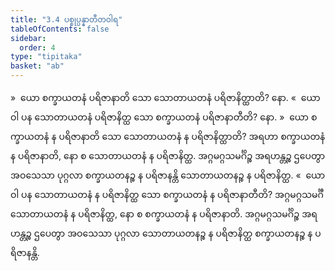 ```yaml
---
title: "3.4 ပစ္စုပ္ပန္နာတီတဝါရ"
tableOfContents: false
sidebar:
  order: 4
type: "tipitaka"
basket: "ab"
---
```



<DynamicBreadcrumb />

<Division number="252">

<Paragraph number="1922">
»  ယော စက္ခာယတနံ ပရိဇာနာတိ သော သောတာယတနံ ပရိဇာနိတ္ထာတိ? နော.
</Paragraph>

<Paragraph number="1923">
«  ယော ဝါ ပန သောတာယတနံ ပရိဇာနိတ္ထ သော စက္ခာယတနံ ပရိဇာနာတီတိ? နော.
</Paragraph>

<Paragraph number="1924">
»  ယော စက္ခာယတနံ န ပရိဇာနာတိ သော သောတာယတနံ န ပရိဇာနိတ္ထာတိ?
</Paragraph>

<Paragraph number="1925">
အရဟာ စက္ခာယတနံ န ပရိဇာနာတိ, နော စ သောတာယတနံ န ပရိဇာနိတ္ထ. အဂ္ဂမဂ္ဂသမင်္ဂိဉ္စ အရဟန္တဉ္စ ဌပေတွာ အဝသေသာ ပုဂ္ဂလာ စက္ခာယတနဉ္စ န ပရိဇာနန္တိ သောတာယတနဉ္စ န ပရိဇာနိတ္ထ.
</Paragraph>

<Paragraph number="1926">
«  ယော ဝါ ပန သောတာယတနံ န ပရိဇာနိတ္ထ သော စက္ခာယတနံ န ပရိဇာနာတီတိ?
</Paragraph>

<Paragraph number="1927">
အဂ္ဂမဂ္ဂသမင်္ဂီ သောတာယတနံ န ပရိဇာနိတ္ထ, နော စ စက္ခာယတနံ န ပရိဇာနာတိ. အဂ္ဂမဂ္ဂသမင်္ဂိဉ္စ အရဟန္တဉ္စ ဌပေတွာ အဝသေသာ ပုဂ္ဂလာ သောတာယတနဉ္စ န ပရိဇာနိတ္ထ စက္ခာယတနဉ္စ န ပရိဇာနန္တိ.
</Paragraph>
</Division>